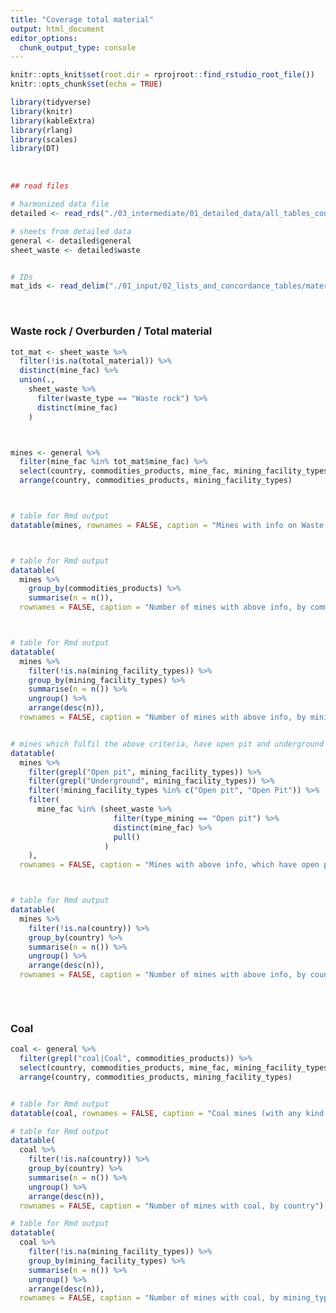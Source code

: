 ```yaml
---
title: "Coverage total material"
output: html_document
editor_options: 
  chunk_output_type: console
---
```


```r
knitr::opts_knit$set(root.dir = rprojroot::find_rstudio_root_file())
knitr::opts_chunk$set(echo = TRUE)

library(tidyverse)
library(knitr)
library(kableExtra)
library(rlang)
library(scales)
library(DT)

```

<br> 

```r

## read files

# harmonized data file
detailed <- read_rds("./03_intermediate/01_detailed_data/all_tables_converted.rds")

# sheets from detailed data
general <- detailed$general
sheet_waste <- detailed$waste


# IDs
mat_ids <- read_delim("./01_input/02_lists_and_concordance_tables/material_ids.csv", delim = ";")


```

<br> 

### Waste rock / Overburden / Total material
```r

tot_mat <- sheet_waste %>% 
  filter(!is.na(total_material)) %>%
  distinct(mine_fac) %>%
  union(.,
    sheet_waste %>% 
      filter(waste_type == "Waste rock") %>%
      distinct(mine_fac)
    )



mines <- general %>%
  filter(mine_fac %in% tot_mat$mine_fac) %>%
  select(country, commodities_products, mine_fac, mining_facility_types, state, region, province, district) %>%
  arrange(country, commodities_products, mining_facility_types)



# table for Rmd output
datatable(mines, rownames = FALSE, caption = "Mines with info on Waste rock / Overburden / Total material")



# table for Rmd output
datatable(
  mines %>%
    group_by(commodities_products) %>%
    summarise(n = n()), 
  rownames = FALSE, caption = "Number of mines with above info, by commodities")



# table for Rmd output
datatable(
  mines %>%
    filter(!is.na(mining_facility_types)) %>%
    group_by(mining_facility_types) %>%
    summarise(n = n()) %>%
    ungroup() %>%
    arrange(desc(n)), 
  rownames = FALSE, caption = "Number of mines with above info, by mining types")


# mines which fulfil the above criteria, have open pit and underground mining, and specify "Open pit" for waste rock in sheet_waste
datatable(
  mines %>%
    filter(grepl("Open pit", mining_facility_types)) %>%
    filter(grepl("Underground", mining_facility_types)) %>%
    filter(!mining_facility_types %in% c("Open pit", "Open Pit")) %>%
    filter(
      mine_fac %in% (sheet_waste %>%
                       filter(type_mining == "Open pit") %>%
                       distinct(mine_fac) %>%
                       pull()
                     )
    ), 
  rownames = FALSE, caption = "Mines with above info, which have open pit + underground mining, and specify 'Open pit' for waste rock in sheet_waste")



# table for Rmd output
datatable(
  mines %>%
    filter(!is.na(country)) %>%
    group_by(country) %>%
    summarise(n = n()) %>%
    ungroup() %>%
    arrange(desc(n)), 
  rownames = FALSE, caption = "Number of mines with above info, by country")



```

<br> 

### Coal
```r

coal <- general %>%
  filter(grepl("coal|Coal", commodities_products)) %>%
  select(country, commodities_products, mine_fac, mining_facility_types, state, region, province, district) %>%
  arrange(country, commodities_products, mining_facility_types)


# table for Rmd output
datatable(coal, rownames = FALSE, caption = "Coal mines (with any kind of info)")

# table for Rmd output
datatable(
  coal %>%
    filter(!is.na(country)) %>%
    group_by(country) %>%
    summarise(n = n()) %>%
    ungroup() %>%
    arrange(desc(n)), 
  rownames = FALSE, caption = "Number of mines with coal, by country")

# table for Rmd output
datatable(
  coal %>%
    filter(!is.na(mining_facility_types)) %>%
    group_by(mining_facility_types) %>%
    summarise(n = n()) %>%
    ungroup() %>%
    arrange(desc(n)), 
  rownames = FALSE, caption = "Number of mines with coal, by mining_types")


```

<br> 

```r



```
